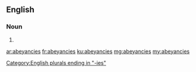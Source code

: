 ==English==

===Noun===
{{head|en|plural}}

# {{plural of|abeyancy|lang=en}}

[[Category:English plurals ending in "-ies"]]

[[ar:abeyancies]]
[[fr:abeyancies]]
[[ku:abeyancies]]
[[mg:abeyancies]]
[[my:abeyancies]]